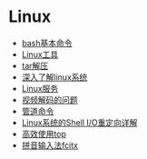 =Linux=
* [[./shell|bash基本命令]]
* [[./tools|Linux工具]]
* [[./tar|tar解压]]
* [[./linux_operation|深入了解linux系统]]
* [[./deamon|Linux服务]]
* [[./video_code|视频解码的问题]]
* [[./pipe|管道命令]]
* [[./shell-io|Linux系统的Shell I/O重定向详解]]
* [[./top|高效使用top]]
* [[./fcitx|拼音输入法fcitx]]

